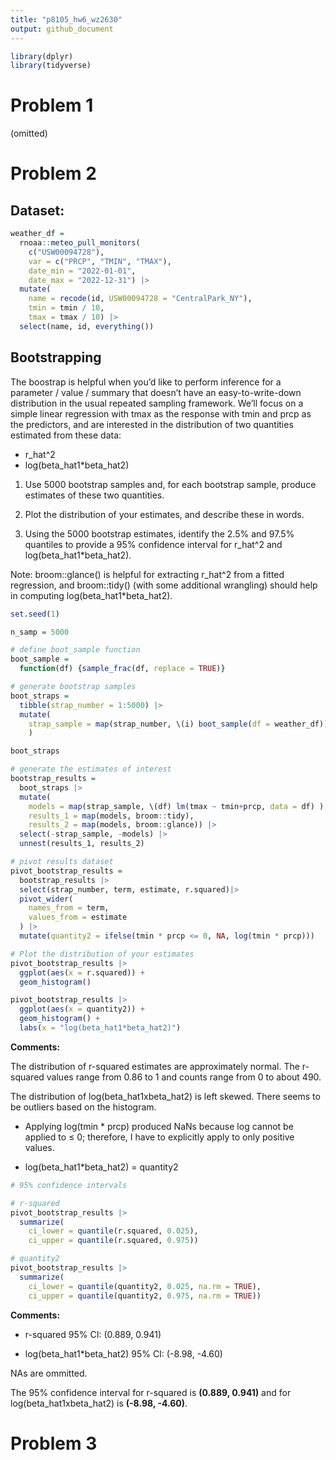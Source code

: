 ```yaml
---
title: "p8105_hw6_wz2630"
output: github_document
---
```

```r
library(dplyr)
library(tidyverse)
```


# Problem 1
(omitted)


# Problem 2

## Dataset:
```r
weather_df = 
  rnoaa::meteo_pull_monitors(
    c("USW00094728"),
    var = c("PRCP", "TMIN", "TMAX"), 
    date_min = "2022-01-01",
    date_max = "2022-12-31") |>
  mutate(
    name = recode(id, USW00094728 = "CentralPark_NY"),
    tmin = tmin / 10,
    tmax = tmax / 10) |>
  select(name, id, everything())
```

## Bootstrapping
The boostrap is helpful when you’d like to perform inference for a parameter / value / summary that doesn’t have an easy-to-write-down distribution in the usual repeated sampling framework. We’ll focus on a simple linear regression with tmax as the response with tmin and prcp as the predictors, and are interested in the distribution of two quantities estimated from these data:

* r_hat^2
* log(beta_hat1*beta_hat2)

1. Use 5000 bootstrap samples and, for each bootstrap sample, produce estimates of these two quantities. 

2. Plot the distribution of your estimates, and describe these in words. 

3. Using the 5000 bootstrap estimates, identify the 2.5% and 97.5% quantiles to provide a 95% confidence interval for r_hat^2 and log(beta_hat1*beta_hat2).
 
Note: broom::glance() is helpful for extracting r_hat^2 from a fitted regression, and broom::tidy() (with some additional wrangling) should help in computing log(beta_hat1*beta_hat2).
```r
set.seed(1)

n_samp = 5000

# define boot_sample function
boot_sample = 
  function(df) {sample_frac(df, replace = TRUE)}

# generate bootstrap samples
boot_straps = 
  tibble(strap_number = 1:5000) |> 
  mutate(
    strap_sample = map(strap_number, \(i) boot_sample(df = weather_df))
    )

boot_straps

# generate the estimates of interest
bootstrap_results = 
  boot_straps |> 
  mutate(
    models = map(strap_sample, \(df) lm(tmax ~ tmin+prcp, data = df) ),
    results_1 = map(models, broom::tidy),
    results_2 = map(models, broom::glance)) |> 
  select(-strap_sample, -models) |> 
  unnest(results_1, results_2) 

```


```r
# pivot results dataset
pivot_bootstrap_results = 
  bootstrap_results |> 
  select(strap_number, term, estimate, r.squared)|>
  pivot_wider(
    names_from = term,
    values_from = estimate
  ) |> 
  mutate(quantity2 = ifelse(tmin * prcp <= 0, NA, log(tmin * prcp)))

# Plot the distribution of your estimates
pivot_bootstrap_results |> 
  ggplot(aes(x = r.squared)) + 
  geom_histogram()

pivot_bootstrap_results |> 
  ggplot(aes(x = quantity2)) + 
  geom_histogram() + 
  labs(x = "log(beta_hat1*beta_hat2)")
```

**Comments:**

The distribution of r-squared estimates are approximately normal. The r-squared values range from 0.86 to 1 and counts range from 0 to about 490.

The distribution of log(beta_hat1xbeta_hat2) is left skewed. There seems to be outliers based on the histogram.

* Applying log(tmin * prcp) produced NaNs because log cannot be applied to ≤ 0; therefore, I have to explicitly apply to only positive values.

* log(beta_hat1*beta_hat2) = quantity2


```r
# 95% confidence intervals

# r-squared
pivot_bootstrap_results |> 
  summarize(
    ci_lower = quantile(r.squared, 0.025), 
    ci_upper = quantile(r.squared, 0.975))

# quantity2
pivot_bootstrap_results |> 
  summarize(
    ci_lower = quantile(quantity2, 0.025, na.rm = TRUE), 
    ci_upper = quantile(quantity2, 0.975, na.rm = TRUE))
```
**Comments:**

* r-squared 95% CI: (0.889, 0.941)

* log(beta_hat1*beta_hat2) 95% CI: (-8.98, -4.60)

NAs are ommitted.

The 95% confidence interval for r-squared is **(0.889, 0.941)** and for log(beta_hat1xbeta_hat2) is **(-8.98, -4.60)**.


# Problem 3
```r

```





















